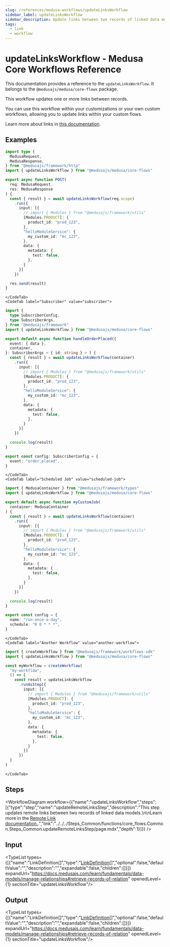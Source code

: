 ```yaml
---
slug: /references/medusa-workflows/updateLinksWorkflow
sidebar_label: updateLinksWorkflow
sidebar_description: Update links between two records of linked data models.
tags:
  - link
  - workflow
---
```



# updateLinksWorkflow - Medusa Core Workflows Reference

This documentation provides a reference to the `updateLinksWorkflow`. It belongs to the `@medusajs/medusa/core-flows` package.

This workflow updates one or more links between records.

You can use this workflow within your customizations or your own custom workflows, allowing you to
update links within your custom flows.

Learn more about links in [this documentation](https://docs.medusajs.com/learn/fundamentals/module-links/link).

<SourceCodeLink link="https://github.com/medusajs/medusa/blob/a503bbe5963f95710f599c466dfb2c3956914e06/packages/core/core-flows/src/common/workflows/update-links.ts#L43" />

## Examples

<CodeTabs group="workflow-exection">
    <CodeTab label="API Route" value="api-route">
    
```ts title="src/api/workflow/route.ts"
import type {
  MedusaRequest,
  MedusaResponse,
} from "@medusajs/framework/http"
import { updateLinksWorkflow } from "@medusajs/medusa/core-flows"

export async function POST(
  req: MedusaRequest,
  res: MedusaResponse
) {
  const { result } = await updateLinksWorkflow(req.scope)
    .run({
      input: [{
        // import { Modules } from "@medusajs/framework/utils"
        [Modules.PRODUCT]: {
          product_id: "prod_123",
        },
        "helloModuleService": {
          my_custom_id: "mc_123",
        },
        data: {
          metadata: {
            test: false,
          },
        }
      }]
    })

  res.send(result)
}
```

    </CodeTab>
    <CodeTab label="Subscriber" value="subscriber">
    
```ts title="src/subscribers/order-placed.ts"
import {
  type SubscriberConfig,
  type SubscriberArgs,
} from "@medusajs/framework"
import { updateLinksWorkflow } from "@medusajs/medusa/core-flows"

export default async function handleOrderPlaced({
  event: { data },
  container,
}: SubscriberArgs < { id: string } > ) {
  const { result } = await updateLinksWorkflow(container)
    .run({
      input: [{
        // import { Modules } from "@medusajs/framework/utils"
        [Modules.PRODUCT]: {
          product_id: "prod_123",
        },
        "helloModuleService": {
          my_custom_id: "mc_123",
        },
        data: {
          metadata: {
            test: false,
          },
        }
      }]
    })

  console.log(result)
}

export const config: SubscriberConfig = {
  event: "order.placed",
}
```

    </CodeTab>
    <CodeTab label="Scheduled Job" value="scheduled-job">
    
```ts title="src/jobs/message-daily.ts"
import { MedusaContainer } from "@medusajs/framework/types"
import { updateLinksWorkflow } from "@medusajs/medusa/core-flows"

export default async function myCustomJob(
  container: MedusaContainer
) {
  const { result } = await updateLinksWorkflow(container)
    .run({
      input: [{
        // import { Modules } from "@medusajs/framework/utils"
        [Modules.PRODUCT]: {
          product_id: "prod_123",
        },
        "helloModuleService": {
          my_custom_id: "mc_123",
        },
        data: {
          metadata: {
            test: false,
          },
        }
      }]
    })

  console.log(result)
}

export const config = {
  name: "run-once-a-day",
  schedule: "0 0 * * *",
}
```

    </CodeTab>
    <CodeTab label="Another Workflow" value="another-workflow">
    
```ts title="src/workflows/my-workflow.ts"
import { createWorkflow } from "@medusajs/framework/workflows-sdk"
import { updateLinksWorkflow } from "@medusajs/medusa/core-flows"

const myWorkflow = createWorkflow(
  "my-workflow",
  () => {
    const result = updateLinksWorkflow
      .runAsStep({
        input: [{
          // import { Modules } from "@medusajs/framework/utils"
          [Modules.PRODUCT]: {
            product_id: "prod_123",
          },
          "helloModuleService": {
            my_custom_id: "mc_123",
          },
          data: {
            metadata: {
              test: false,
            },
          }
        }]
      })
  }
)
```

    </CodeTab>
  </CodeTabs>

## Steps

<WorkflowDiagram workflow={{"name":"updateLinksWorkflow","steps":[{"type":"step","name":"updateRemoteLinksStep","description":"This step updates remote links between two records of linked data models.\n\nLearn more in the [Remote Link documentation.](https://docs.medusajs.com/learn/fundamentals/module-links/remote-link#create-link).","link":"../../../Steps_Common/functions/core_flows.Common.Steps_Common.updateRemoteLinksStep/page.mdx","depth":1}]}} />

## Input

<TypeList types={[{"name":"LinkDefinition[]","type":"[LinkDefinition](../../../../../types/ModulesSdkTypes/types/types.ModulesSdkTypes.LinkDefinition/page.mdx)[]","optional":false,"defaultValue":"","description":"","expandable":false,"children":[]}]} expandUrl="https://docs.medusajs.com/learn/fundamentals/data-models/manage-relationships#retrieve-records-of-relation" openedLevel={1} sectionTitle="updateLinksWorkflow"/>

## Output

<TypeList types={[{"name":"LinkDefinition[]","type":"[LinkDefinition](../../../../../types/ModulesSdkTypes/types/types.ModulesSdkTypes.LinkDefinition/page.mdx)[]","optional":false,"defaultValue":"","description":"","expandable":false,"children":[]}]} expandUrl="https://docs.medusajs.com/learn/fundamentals/data-models/manage-relationships#retrieve-records-of-relation" openedLevel={1} sectionTitle="updateLinksWorkflow"/>
